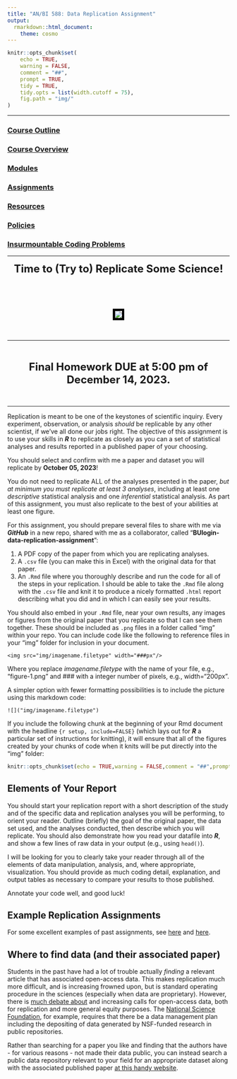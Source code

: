 ```yaml
---
title: "AN/BI 588: Data Replication Assignment"
output: 
  rmarkdown::html_document:
    theme: cosmo
---
```


```r
knitr::opts_chunk$set(
	echo = TRUE,
	warning = FALSE,
	comment = "##",
	prompt = TRUE,
	tidy = TRUE,
	tidy.opts = list(width.cutoff = 75),
	fig.path = "img/"
)
```

***

### [Course Outline](https://fuzzyatelin.github.io/bioanth-stats/outline.html)
### [Course Overview](https://fuzzyatelin.github.io/bioanth-stats/overview.html)
### [Modules](https://fuzzyatelin.github.io/bioanth-stats/modules.html)
### [Assignments](https://fuzzyatelin.github.io/bioanth-stats/assignments.html)
### [Resources](https://fuzzyatelin.github.io/bioanth-stats/resources.html)
### [Policies](https://fuzzyatelin.github.io/bioanth-stats/policies.html)
### [Insurmountable Coding Problems](https://fuzzyatelin.github.io/bioanth-stats/studentproblems.html)

***
<center>

<font size="+2"><b>Time to (Try to) Replicate Some Science!</b></font></center><br>

<br>
<center><p><img src="https://68.media.tumblr.com/47158c2c0f34b3d2ae2e5827afc9e87e/tumblr_inline_nsy5ogm6C41tt50du_500.gif" style="border:5px solid black"></p>
</center>

<br>

***
<center><br>

<font size="+2"><b>Final Homework DUE at 5:00 pm of December 14, 2023.</b></font>

</center><br>

***

Replication is meant to be one of the keystones of scientific inquiry. Every experiment, observation, or analysis *should* be replicable by any other scientist, if we've all done our jobs right. The objective of this assignment is to use your skills in ***R*** to replicate as closely as you can a set of statistical analyses and results reported in a published paper of your choosing. 

You should select and confirm with me a paper and dataset you will replicate by **October 05, 2023**!

You do not need to replicate ALL of the analyses presented in the paper, *but at minimum you must replicate at least 3 analyses*, including at least one *descriptive* statistical analysis and one *inferential* statistical analysis. As part of this assignment, you must also replicate to the best of your abilities at least one figure.

For this assignment, you should prepare several files to share with me via ***GitHub*** in a new repo, shared with me as a collaborator, called "**BUlogin-data-replication-assignment**":
<ol><li>A PDF copy of the paper from which you are replicating analyses.</li> 
<li>A `.csv` file (you can make this in Excel) with the original data for that paper.</li>
<li>An `.Rmd` file where you thoroughly describe and run the code for all of the steps in your replication. I should be able to take the `.Rmd` file along with the `.csv` file and knit it to produce a nicely formatted `.html` report describing what you did and in which I can easily see your results.</li></ol>

You should also embed in your `.Rmd` file, near your own results, any images or figures from the original paper that you replicate so that I can see them together. These should be included as `.png` files in a folder called "img" within your repo. You can include code like the following to reference files in your "img" folder for inclusion in your document.

`<img src="img/imagename.filetype" width="###px"/>`

Where you replace *imagename.filetype* with the name of your file, e.g., "figure-1.png" and *###* with a integer number of pixels, e.g., width="200px".

A simpler option with fewer formatting possibilities is to include the picture using this markdown code:

`![]("img/imagename.filetype")`

If you include the following chunk at the beginning of your Rmd document with the headline `{r setup, include=FALSE}` (which lays out for ***R*** a particular set of instructions for knitting), it will ensure that all of the figures created by your chunks of code when it knits will be put directly into the "img" folder:

```r
knitr::opts_chunk$set(echo = TRUE,warning = FALSE,comment = "##",prompt = TRUE,tidy = TRUE,tidy.opts = list(width.cutoff = 75),fig.path = "img/")
```

## Elements of Your Report

You should start your replication report with a short description of the study and of the specific data and replication analyses you will be performing, to orient your reader. Outline (briefly) the goal of the original paper, the data set used, and the analyses conducted, then describe which you will replicate. You should also demonstrate how you read your datafile into ***R***, and show a few lines of raw data in your output (e.g., using `head()`).

I will be looking for you to clearly take your reader through all of the elements of data manipulation, analysis, and, where appropriate, visualization. You should provide as much coding detail, explanation, and output tables as necessary to compare your results to those published. 

Annotate your code well, and good luck!

## Example Replication Assignments

For some excellent examples of past assignments, see [here](https://fuzzyatelin.github.io/bioanth-stats/jung_replication.html) and [here](https://fuzzyatelin.github.io/bioanth-stats/codlin_replication.html).

## Where to find data (and their associated paper)

Students in the past have had a lot of trouble actually *finding* a relevant article that has associated open-access data. This makes replication much more difficult, and is increasing frowned upon, but is standard operating procedure in the sciences (especially when data are proprietary). However, there is [much debate about](https://blogs.scientificamerican.com/observations/how-freely-should-scientists-share-their-data/) and increasing calls for open-access data, both for replication and more general equity purposes. The [National Science Foundation](https://www.nsf.gov/data/), for example, requires that there be a data management plan including the depositing of data generated by NSF-funded research in public repositories.

Rather than searching for a paper you like and finding that the authors have - for various reasons - not made their data public, you can instead search a public data repository relevant to your field for an appropriate dataset along with the associated published paper [at this handy website](https://www.nature.com/sdata/policies/repositories#general).
